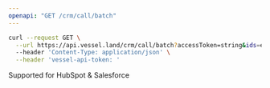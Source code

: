```yaml
---
openapi: "GET /crm/call/batch"
---
```


<RequestExample>

```bash Request
curl --request GET \
  --url https://api.vessel.land/crm/call/batch?accessToken=string&ids=eb84649fd7a5145b93c349bde55dd88d,b3b04a80af4190796185c527e7b9933c \
  --header 'Content-Type: application/json' \
  --header 'vessel-api-token: '
```

</RequestExample>

Supported for HubSpot & Salesforce
